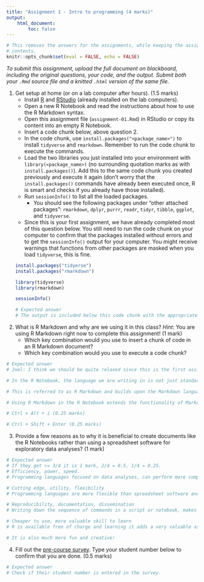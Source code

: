 ```yaml
---
title: "Assignment 1 - Intro to programming (4 marks)"
output:
    html_document:
        toc: false
---
```


```r
# This removes the answers for the assignments, while keeping the assignment
# contents.
knitr::opts_chunk$set(eval = FALSE, echo = FALSE)
```

*To submit this assignment, upload the full document on blackboard, including
the original questions, your code, and the output. Submit both your `.Rmd`
source file and a knitted `.html` version of the same file.*

1. Get setup at home (or on a lab computer after hours). (1.5 marks)
    - Install [R](https://cran.rstudio.com/) and [RStudio](https://www.rstudio.com/products/rstudio/download/) (already installed on the lab computers).
    - Open a new R Notebook and read the instructions about how to use the R Markdown syntax.
    - Open this assignment file (`assignment-01.Rmd`) in RStudio or copy its content into an empty R Notebook.
    - Insert a code chunk below, above question 2.
    - In the code chunk, use `install.packages("<package_name>")` to install `tidyverse` and `rmarkdown`. Remember to run the code chunk to execute the commands.
    - Load the two libraries you just installed into your environment with `library(<package_name>)` (no surrounding quotation marks as with `install.packages()`). Add this to the same code chunk you created previously and execute it again (don't worry that the `install.packages()` commands have already been executed once, R is smart and checks if you already have those installed).
    - Run `sessionInfo()` to list all the loaded packages.
        - You should see the following packages under "other attached packages": `rmarkdown`, `dplyr`, `purrr`, `readr`, `tidyr`, `tibble`,  `ggplot`, and `tidyverse`.
    - Since this is your first assignment, we have already completed most of this question below. You still need to run the code chunk on your computer to confirm that the packages installed without errors and to get the `sessionInfo()` output for your computer. You might receive warnings that functions from other packages are masked when you load `tidyverse`, this is fine.

    ```r
    install.packages("tidyerse")
    install.packages("rmarkdown")

    library(tidyverse)
    library(rmarkdown)

    sessionInfo()

    # Expected answer
    # The output is included below this code chunk with the appropriate packages loaded.
    ```

2. What is R Markdown and why are we using it in this class? _Hint:_ You are using R Markdown right now to complete this assignment! (1 mark)
    - Which key combination would you use to insert a chunk of code in an R Markdown document?
    - Which key combination would you use to execute a code chunk?

```r
# Expected answer
# Joel: I think we should be quite relaxed since this is the first assignment. Unless it is completely wrong they will get the marks.

# In the R Notebook, the language we are writing in is not just standard R, but an extended syntax that includes enhanced ability to document code, perform exploratory data analyses and facilitate creating reproducible reports.

# This is referred to as R Markdown and builds upon the Markdown language, which allows users to keep their source document in text format and use symbols to markup sections for formatting, e.g. *emphasis/italics* and **strong emphasis/bold**, instead of creating binary and proprietary blobs where the source is not readable and the end user is reliant on support from the company to be able to read their own documents.

# Using R Markdown in the R Notebook extends the functionality of Markdown, by introducing the ability to execute R-code (and other languages) and display the output within an R Markdown document, so there is not need to keep track of separate source and output documents. This makes R Markdown a great authoring framework for data science and allows entire reports, including code and outputs, to be defined in the same source document. (0.5 marks)

# Ctrl + Alt + i (0.25 marks)

# Ctrl + Shift + Enter (0.25 marks)
```

3. Provide a few reasons as to why it is beneficial to create documents like the R Notebooks rather than using a spreadsheet software for exploratory data analyses? (1 mark)

```r
# Expected answer
# If they get >= 3/4 it is 1 mark, 2/4 = 0.5, 1/4 = 0.25.
# Efficiency, power, speed.
# Programming languages focused on data analyses, can perform more complex operations, executes faster, and can handle bigger data set than current spreadsheet software.

# Cutting edge, utility, flexibility
# Programming languages are more flexible than spreadsheet software and nearly anything you want to do can be done! In R many cutting edge analyses techniques are available as soon as the paper describing the technique is published, and you don't have to wait for a company to implement it in there product (if they ever will).

# Reproducibility, documentation, dissemination
# Writing down the sequence of commands in a script or notebook, makes it much easier to reproduce your analyses. This is helpful for other people, and also really helpful for yourself when you go back to analyses you performed months ago, there is no need to memorize which sequence of buttons you pressed in Excel!

# Cheaper to use, more valuable skill to learn
# R is available free of charge and learning it adds a very valuable asset to your skill set. As academic studies increase in scope and complexity, they increasingly require some type of programming for their analyses. Many companies require experience in programming for hiring for data analyses work, and view it positively for many other positions.

# It is also much more fun and creative!
```

4. Fill out the [pre-course survey](https://docs.google.com/forms/d/e/1FAIpQLSeQ5a1LPQGdtlXSjX_zPknmpTHH8hCFMgjmTrnBLD_eHRGUhA/viewform?usp=sf_link). Type your student number below to confirm that you are done. (0.5 marks)

```r
# Expected answer
# Check if their student number is entered in the survey.
```

